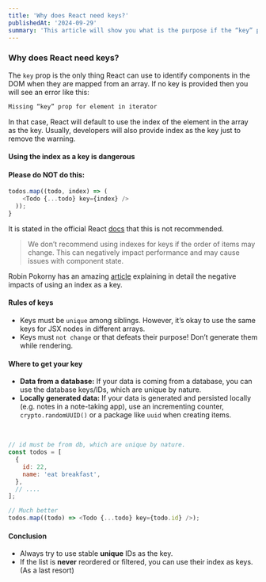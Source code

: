 ```yaml
---
title: 'Why does React need keys?'
publishedAt: '2024-09-29'
summary: 'This article will show you what is the purpose if the “key” prop in React and some best practices around it.'
---
```


### Why does React need keys?

The `key` prop is the only thing React can use to identify components in the DOM when they are
mapped from an array. If no key is provided then you will see an error like this:

```bash
Missing “key” prop for element in iterator
```

In that case, React will default to use the index of the element in the array as the key.
Usually, developers will also provide index as the key just to remove the warning.

#### Using the index as a key is dangerous

#### Please do NOT do this:

```js
todos.map((todo, index) => (
    <Todo {...todo} key={index} />
  ));
}
```

It is stated in the official React [docs](https://reactjs.org/docs/lists-and-keys.html) that this is not recommended.

> We don’t recommend using indexes for keys if the order of items may change.
> This can negatively impact performance and may cause issues with component state.

Robin Pokorny has an amazing [article](https://robinpokorny.medium.com/index-as-a-key-is-an-anti-pattern-e0349aece318) explaining in detail the negative impacts of using an index as a key.

#### Rules of keys

- Keys must be `unique` among siblings. However, it’s okay to use the same keys for JSX nodes
  in different arrays.
- Keys must `not change` or that defeats their purpose! Don’t generate them while rendering.

#### Where to get your key

- **Data from a database:** If your data is coming from a database, you can use the database keys/IDs,
  which are unique by nature.
- **Locally generated data:** If your data is generated and persisted locally (e.g. notes in a note-taking app),
  use an incrementing counter, `crypto.randomUUID()` or a package like `uuid` when creating items.

<br />

```js
// id must be from db, which are unique by nature.
const todos = [
  {
    id: 22,
    name: 'eat breakfast',
  },
  // ....
];

// Much better
todos.map((todo) => <Todo {...todo} key={todo.id} />);
```

#### Conclusion

- Always try to use stable **unique** IDs as the key.
- If the list is **never** reordered or filtered, you can use their index as keys. (As a last resort)
